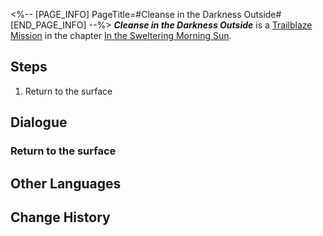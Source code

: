 <%-- [PAGE_INFO]
PageTitle=#Cleanse in the Darkness Outside#
[END_PAGE_INFO] --%>
{{Stub|Dialogue.}}
{{Mission Infobox
|id            = 1011003
|title         = 
|image         = Mission Cleanse in the Darkness Outside.png{{subst:void|<!--$UPLOAD:<<SpriteOutput/Chronicle/1011003.png>-<Mission Cleanse in the Darkness Outside.png>-<Fate's Atlas Images>>-->}}
|type          = Trailblaze
|event_name    = 
|chapter       = In the Sweltering Morning Sun
|requirements  = 
* [[Trailblaze Mission]] ''[[Not Good With Farewells]]'' completed
* Reach [[Equilibrium Level]] 1
|summary       = You avoid the guards and reach the workshop, "Neverwinter," where you secure the cooperation of Serval, who will guide you to the Silvermane Guard Restricted Zone and the location of the Stellaron.
|characters    = Oleg; Sampo; Seele; Trailblazer
|startLocation = [[Jarilo-VI]] - [[Boulder Town]]
|world         = Jarilo-VI
|area          = Boulder Town
|prev          = Not Good With Farewells
|next          = Unattainable Idol
|rewards       = Trailblaze EXP*300; Condensed Aether*3; Credit*8,000
}}
'''''Cleanse in the Darkness Outside''''' is a [[Trailblaze Mission]] in the chapter [[In the Sweltering Morning Sun]].

==Steps==
# Return to the surface

<!--
==Gameplay Notes==

--><!--
==Trial Character==

-->
==Dialogue==
{{Stub Dialogue}}

===Return to the surface{{subst:void|<!--101100112-->}}===
{{Mission Description|type=trailblaze|location=Boulder Town|The longer you stay in this giant underground space, the harder it is to differentiate between the cold rock ceiling and the sky.<br />It's time to return to the surface... But you wouldn't be able to without any help &mdash; because if you could, you would've already done so, isn't that right?<br />The members of Wildfire extends Bronya's greetings to you and are willing to guide you... But you can't be too picky about the guide.<br />Prepare yourself mentally and leave with Sampo.}}
{{Dialogue Start}}
:{{tx}}
{{Dialogue End}}

==Other Languages==
{{Other Languages
|en   = Cleanse in the Darkness Outside
|zhs  = 在屋外的黑暗中洗涤
|zht  = 在屋外的黑暗中洗滌
|ja   = 屋外の闇の中で
|ko   = 옥외의 어둠 속 세척
|es   = Purificación en la oscuridad externa
|fr   = Raser les murs
|ru   = Очистка внешней тьмы
|th   = ชะล้างท่ามกลางความมืดภายนอก
|vi   = Gột Rửa Trong Bóng Tối Bên Ngoài
|de   = Reinigung in der Dunkelheit da draußen
|id   = Pencucian di Luar Kegelapan
|pt   = Limpeza na Escuridão Lá Fora
}}

==Change History==
{{Change History|1.0}}
